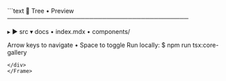 <Frame>
<div style={{background:'#0f131a',border:'1px solid #1f2430',borderRadius:'8px' ,width:'100%',height:'100%',overflow:'hidden',boxShadow:'0 10px 30px rgba(0,0,0,.35)'}}>
```text
🌲 Tree • Preview
──────────────────────────────────────────

  ▸ ▶ src
      ▾ docs
        • index.mdx
        • components/

Arrow keys to navigate • Space to toggle
Run locally:
  $ npm run tsx:core-gallery
```
</div>
</Frame>


